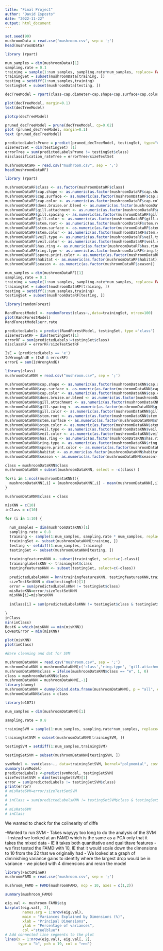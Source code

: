 ```yaml
---
title: "Final Project"
author: "David Esposto"
date: "2022-11-22"
output: html_document
---
```


```r
set.seed(99)
mushroomData = read.csv("mushroom.csv", sep = ';')
head(mushroomData)

library (rpart)

num_samples = dim(mushroomData)[1]
sampling.rate = 0.1
training = sample(1:num_samples, sampling.rate*num_samples, replace= FALSE)
trainingSet = subset(mushroomData[training, ])
testing = setdiff(1:num_samples,training)
testingSet = subset(mushroomData[testing, ])

decTreeModel = rpart(class~cap.diameter+cap.shape+cap.surface+cap.color+does.bruise.or.bleed+gill.attachment+gill.spacing+gill.color+stem.height+stem.width+stem.root+stem.surface+stem.color+has.ring+ring.type+spore.print.color+habitat+season,data=trainingSet)

plot(decTreeModel, margin=0.1)
text(decTreeModel)

plotcp(decTreeModel)

pruned_decTreeModel = prune(decTreeModel, cp=0.02)
plot (pruned_decTreeModel, margin=0.1)
text (pruned_decTreeModel)

predictedLabelsPrune = predict(pruned_decTreeModel, testingSet, type="class")
sizeTestSet = dim(testingSet) [1]
errorTree = sum(predictedLabelsPrune != testingSet$class)
misclassification_rateTree = errorTree/sizeTestSet
```

```r
mushroomDataRF = read.csv("mushroom.csv", sep = ';')
head(mushroomDataRF)

library (rpart)

mushroomDataRF$class <- as.factor(mushroomDataRF$class)
mushroomDataRF$cap.shape <- as.numeric(as.factor(mushroomDataRF$cap.shape))
mushroomDataRF$cap.surface <- as.numeric(as.factor(mushroomDataRF$cap.surface))
mushroomDataRF$cap.color <- as.numeric(as.factor(mushroomDataRF$cap.color))
mushroomDataRF$does.bruise.or.bleed <- as.numeric(as.factor(mushroomDataRF$does.bruise.or.bleed))
mushroomDataRF$gill.attachment <- as.numeric(as.factor(mushroomDataRF$gill.attachment))
mushroomDataRF$gill.spacing <- as.numeric(as.factor(mushroomDataRF$gill.spacing))
mushroomDataRF$gill.color <- as.numeric(as.factor(mushroomDataRF$gill.color))
mushroomDataRF$stem.root <- as.numeric(as.factor(mushroomDataRF$stem.root))
mushroomDataRF$stem.surface <- as.numeric(as.factor(mushroomDataRF$stem.surface))
mushroomDataRF$stem.color <- as.numeric(as.factor(mushroomDataRF$stem.color))
mushroomDataRF$veil.type <- as.numeric(as.factor(mushroomDataRF$veil.type))
mushroomDataRF$veil.color <- as.numeric(as.factor(mushroomDataRF$veil.color))
mushroomDataRF$has.ring <- as.numeric(as.factor(mushroomDataRF$has.ring))
mushroomDataRF$ring.type <- as.numeric(as.factor(mushroomDataRF$ring.type))
mushroomDataRF$spore.print.color <- as.numeric(as.factor(mushroomDataRF$spore.print.color))
mushroomDataRF$habitat <- as.numeric(as.factor(mushroomDataRF$habitat))
mushroomDataRF$season <- as.numeric(as.factor(mushroomDataRF$season))

num_samples = dim(mushroomDataRF)[1]
sampling.rate = 0.1
training = sample(1:num_samples, sampling.rate*num_samples, replace= FALSE)
trainingSet = subset(mushroomDataRF[training, ])
testing = setdiff(1:num_samples,training)
testingSet = subset(mushroomDataRF[testing, ])

library(randomForest)

RandForestModel <- randomForest(class~.,data=trainingSet, ntree=100) 
plot(RandForestModel)
RandForestModel$err.rate

predictedLabels = predict(RandForestModel, testingSet, type ="class")
sizeTestSetRF = dim(testingSet)[1]
errorRF = sum(predictedLabels!=testingSet$class)
misclassRF = errorRF/sizeTestSetRF

IsE = (predictedLabels == 'e')
IsWrongAndE = (IsE & errorRF)
errorE = sum(IsWrongAndE)
```

```r
library(class)
mushroomDataKNN = read.csv("mushroom.csv", sep = ';')

mushroomDataKNN$cap.shape <- as.numeric(as.factor(mushroomDataKNN$cap.shape))
mushroomDataKNN$cap.surface <- as.numeric(as.factor(mushroomDataKNN$cap.surface))
mushroomDataKNN$cap.color <- as.numeric(as.factor(mushroomDataKNN$cap.color))
mushroomDataKNN$does.bruise.or.bleed <- as.numeric(as.factor(mushroomDataKNN$does.bruise.or.bleed))
mushroomDataKNN$gill.attachment <- as.numeric(as.factor(mushroomDataKNN$gill.attachment))
mushroomDataKNN$gill.spacing <- as.numeric(as.factor(mushroomDataKNN$gill.spacing))
mushroomDataKNN$gill.color <- as.numeric(as.factor(mushroomDataKNN$gill.color))
mushroomDataKNN$stem.root <- as.numeric(as.factor(mushroomDataKNN$stem.root))
mushroomDataKNN$stem.surface <- as.numeric(as.factor(mushroomDataKNN$stem.surface))
mushroomDataKNN$stem.color <- as.numeric(as.factor(mushroomDataKNN$stem.color))
mushroomDataKNN$veil.type <- as.numeric(as.factor(mushroomDataKNN$veil.type))
mushroomDataKNN$veil.color <- as.numeric(as.factor(mushroomDataKNN$veil.color))
mushroomDataKNN$has.ring <- as.numeric(as.factor(mushroomDataKNN$has.ring))
mushroomDataKNN$ring.type <- as.numeric(as.factor(mushroomDataKNN$ring.type))
mushroomDataKNN$spore.print.color <- as.numeric(as.factor(mushroomDataKNN$spore.print.color))
mushroomDataKNN$habitat <- as.numeric(as.factor(mushroomDataKNN$habitat))
mushroomDataKNN$season <- as.numeric(as.factor(mushroomDataKNN$season))

class = mushroomDataKNN$class
mushroomDataKNN = subset(mushroomDataKNN, select = -c(class) )

for(i in 1:ncol(mushroomDataKNN)){
  mushroomDataKNN[,i] = (mushroomDataKNN[,i] - mean(mushroomDataKNN[,i]))/(sd(mushroomDataKNN[,i]))
}

mushroomDataKNN$class = class

misKNN = c(10)
inClass = c(10)

for (i in 1:10) {
    
  num_samples = dim(mushroomDataKNN)[1]
  sampling.rate = 0.8
  training <- sample(1:num_samples, sampling.rate * num_samples, replace=FALSE)
  trainingSet <- subset(mushroomDataKNN[training, ])
  testing <- setdiff(1:num_samples, training)
  testingSet <- subset(mushroomDataKNN[testing, ])
    
  trainingfeaturesKNN <- subset(trainingSet, select=c(-class))
  traininglabelsKNN <- trainingSet$class
  testingfeaturesKNN <- subset(testingSet, select=c(-class))
  
  predictedLabelsKNN = knn(trainingfeaturesKNN, testingfeaturesKNN,traininglabelsKNN,k=i)
  sizeTestSetKNN = dim(testingSet)[1]
  error = sum(predictedLabelsKNN != testingSet$class)
  misRateKNN=error/sizeTestSetKNN
  misKNN[i]=misRateKNN
  
  inClass[i] = sum(predictedLabelsKNN != testingSet$class & testingSet$class == "e" )
  
}
inClass
min(inClass)
BestK = which(misKNN == min(misKNN))
LowestError = min(misKNN)
```

```r
plot(misKNN)
plot(inClass)
```

```r
#Bare cleaning and dat for SVM

mushroomDataKNN = read.csv("mushroom.csv", sep = ';')
mushroomDataKNN = mushroomDataKNN[c('class','ring.type', 'gill.attachment','gill.color', 'stem.surface', 'stem.height')]
mushroomDataKNN$class = ifelse(mushroomDataKNN$class == "e", 1, 0)
class = mushroomDataKNN$class
mushroomDataKNN = mushroomDataKNN[,-1]
library(dummy)
mushroomDataKNN = dummy(cbind.data.frame(mushroomDataKNN), p = "all", object = NULL, int = FALSE, verbose = FALSE)
mushroomDataKNN$class = class
```


```r

library(e1071)

num_samples = dim(mushroomDataKNN)[1]

sampling.rate = 0.8

trainingSVM = sample(1:num_samples, sampling.rate*num_samples, replace= FALSE)

trainingSetSVM = subset(mushroomDataKNN[trainingSVM, ])

testingSVM = setdiff(1:num_samples,trainingSVM)

testingSetSVM = subset(mushroomDataKNN[testingSVM, ])

svmModel <- svm(class~., data=trainingSetSVM, kernel="polynomial", cost = 1, scale = FALSE, type ="C-classification")
summary(svmModel)
predictedLabels <-predict(svmModel, testingSetSVM)
sizeTestSetSVM = dim(testingSetSVM)[1]
error = sum(predictedLabels != testingSetSVM$class)
print(error)
# misRateSVM=error/sizeTestSetSVM
# 
# inClass = sum(predictedLabelsKNN != testingSetSVM$class & testingSetSVM$class == 1 )
# 
# misRateSVM
# inClass
```



We wanted to check for the colinearity of diffe

-Wanted to run SVM
- Takes wayyyy too long to do the analysis of the SVM
- Instead we looked at an FAMD which is the same as a PCA only that it takes the mixed data
- IE it takes both quantitative and qualititave features
- we first tested the FAMD with 10, IE that it would scale down the dimensions to 10 from the 22 that we originally had
- We looked at a graph of diminishing variance gains to identify where the largest drop would be in variance
- we picked with 4 dimensions and reran the model
```r
library(FactoMineR)
mushroomFAMD = read.csv("mushroom.csv", sep = ';')

mushroom_FAMD = FAMD(mushroomFAMD, ncp = 10, axes = c(1,2))

summary(mushroom_FAMD)

```

```r
eig.val <- mushroom_FAMD$eig
barplot(eig.val[, 2], 
        names.arg = 1:nrow(eig.val), 
        main = "Variances Explained by Dimensions (%)",
        xlab = "Principal Dimensions",
        ylab = "Percentage of variances",
        col ="steelblue")
# Add connected line segments to the plot
lines(x = 1:nrow(eig.val), eig.val[, 2], 
      type = "b", pch = 19, col = "red")
```


